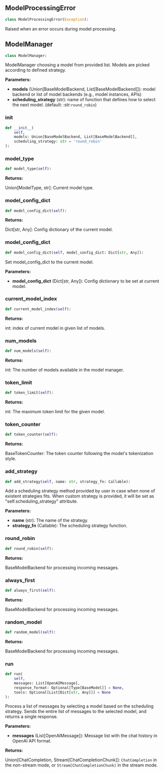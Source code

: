 <a id="camel.models.model_manager"></a>

<a id="camel.models.model_manager.ModelProcessingError"></a>

## ModelProcessingError

```python
class ModelProcessingError(Exception):
```

Raised when an error occurs during model processing.

<a id="camel.models.model_manager.ModelManager"></a>

## ModelManager

```python
class ModelManager:
```

ModelManager choosing a model from provided list.
Models are picked according to defined strategy.

**Parameters:**

- **models** (Union[BaseModelBackend, List[BaseModelBackend]]): model backend or list of model backends (e.g., model instances, APIs)
- **scheduling_strategy** (str): name of function that defines how to select the next model. (default: :str:`round_robin`)

<a id="camel.models.model_manager.ModelManager.__init__"></a>

### __init__

```python
def __init__(
    self,
    models: Union[BaseModelBackend, List[BaseModelBackend]],
    scheduling_strategy: str = 'round_robin'
):
```

<a id="camel.models.model_manager.ModelManager.model_type"></a>

### model_type

```python
def model_type(self):
```

**Returns:**

  Union[ModelType, str]: Current model type.

<a id="camel.models.model_manager.ModelManager.model_config_dict"></a>

### model_config_dict

```python
def model_config_dict(self):
```

**Returns:**

  Dict[str, Any]: Config dictionary of the current model.

<a id="camel.models.model_manager.ModelManager.model_config_dict"></a>

### model_config_dict

```python
def model_config_dict(self, model_config_dict: Dict[str, Any]):
```

Set model_config_dict to the current model.

**Parameters:**

- **model_config_dict** (Dict[str, Any]): Config dictionary to be set at current model.

<a id="camel.models.model_manager.ModelManager.current_model_index"></a>

### current_model_index

```python
def current_model_index(self):
```

**Returns:**

  int: index of current model in given list of models.

<a id="camel.models.model_manager.ModelManager.num_models"></a>

### num_models

```python
def num_models(self):
```

**Returns:**

  int: The number of models available in the model manager.

<a id="camel.models.model_manager.ModelManager.token_limit"></a>

### token_limit

```python
def token_limit(self):
```

**Returns:**

  int: The maximum token limit for the given model.

<a id="camel.models.model_manager.ModelManager.token_counter"></a>

### token_counter

```python
def token_counter(self):
```

**Returns:**

  BaseTokenCounter: The token counter following the model's
tokenization style.

<a id="camel.models.model_manager.ModelManager.add_strategy"></a>

### add_strategy

```python
def add_strategy(self, name: str, strategy_fn: Callable):
```

Add a scheduling strategy method provided by user in case when none
of existent strategies fits.
When custom strategy is provided, it will be set as
"self.scheduling_strategy" attribute.

**Parameters:**

- **name** (str): The name of the strategy.
- **strategy_fn** (Callable): The scheduling strategy function.

<a id="camel.models.model_manager.ModelManager.round_robin"></a>

### round_robin

```python
def round_robin(self):
```

**Returns:**

  BaseModelBackend for processing incoming messages.

<a id="camel.models.model_manager.ModelManager.always_first"></a>

### always_first

```python
def always_first(self):
```

**Returns:**

  BaseModelBackend for processing incoming messages.

<a id="camel.models.model_manager.ModelManager.random_model"></a>

### random_model

```python
def random_model(self):
```

**Returns:**

  BaseModelBackend for processing incoming messages.

<a id="camel.models.model_manager.ModelManager.run"></a>

### run

```python
def run(
    self,
    messages: List[OpenAIMessage],
    response_format: Optional[Type[BaseModel]] = None,
    tools: Optional[List[Dict[str, Any]]] = None
):
```

Process a list of messages by selecting a model based on
the scheduling strategy.
Sends the entire list of messages to the selected model,
and returns a single response.

**Parameters:**

- **messages** (List[OpenAIMessage]): Message list with the chat history in OpenAI API format.

**Returns:**

  Union[ChatCompletion, Stream[ChatCompletionChunk]]:
`ChatCompletion` in the non-stream mode, or
`Stream[ChatCompletionChunk]` in the stream mode.
